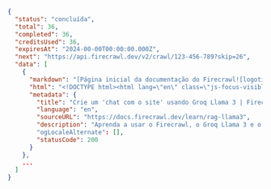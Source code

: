 ```json Concluído
{
  "status": "concluída",
  "total": 36,
  "completed": 36,
  "creditsUsed": 36,
  "expiresAt": "2024-00-00T00:00:00.000Z",
  "next": "https://api.firecrawl.dev/v2/crawl/123-456-789?skip=26",
  "data": [
    {
      "markdown": "[Página inicial da documentação do Firecrawl![logotipo claro](https://mintlify.s3-us-west-1.amazonaws.com/firecrawl/logo/light.svg)!...",
      "html": "<!DOCTYPE html><html lang=\"en\" class=\"js-focus-visible lg:[--scroll-mt:9.5rem]\" data-js-focus-visible=\"\">...",
      "metadata": {
        "title": "Crie um 'chat com o site' usando Groq Llama 3 | Firecrawl",
        "language": "en",
        "sourceURL": "https://docs.firecrawl.dev/learn/rag-llama3",
        "description": "Aprenda a usar o Firecrawl, o Groq Llama 3 e o LangChain para criar um bot de 'chat com seu site'."
        "ogLocaleAlternate": [],
        "statusCode": 200
      }
    },
    ...
  ]
}
```
